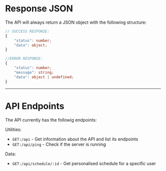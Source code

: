 
# Response JSON

The API will always return a JSON object with the following structure:

```typescript
// SUCCESS RESPONSE:
{
    "status": number;
    "data": object;
}

//ERROR RESPONSE:
{
    "status": number;
    "message": string;
    "data": object | undefined;
}
```

---

# API Endpoints

The API currently has the followig endpoints:

Utilities:

-   <Badge>`GET:/api`</Badge> - Get information about the API and list its endpoints
-   <Badge>`GET:/api/ping`</Badge> - Check if the server is running

Data:

-   <Badge>`GET:/api/schedule/:id`</Badge> - Get personalised schedule for a specific user
